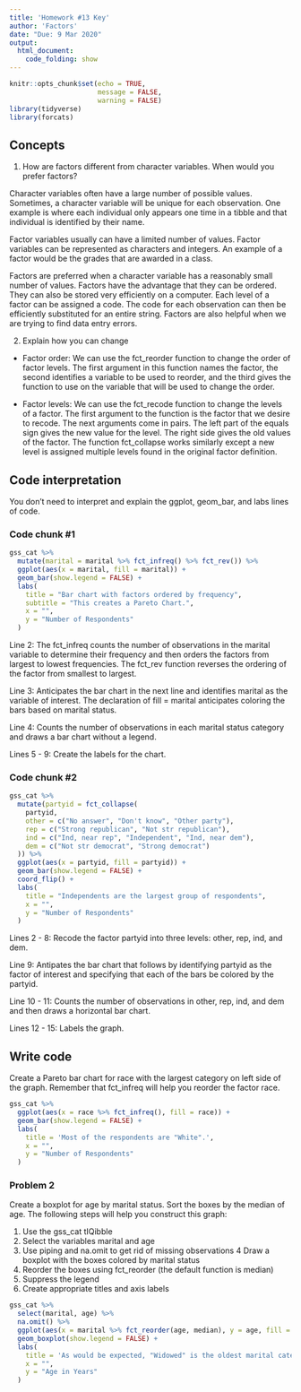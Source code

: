```yaml
---
title: 'Homework #13 Key'
author: 'Factors'
date: "Due: 9 Mar 2020"
output:
  html_document:
    code_folding: show
---
```


```r
knitr::opts_chunk$set(echo = TRUE,
                      message = FALSE,
                      warning = FALSE)
library(tidyverse)
library(forcats)
```

## Concepts

1.  How are factors different from character variables. When would you prefer factors?

Character variables often have a large number of possible values. Sometimes, a character variable will be unique for each observation. One example is where each individual only appears one time in a tibble and that individual is identified by their name.

Factor variables usually can have a limited number of values. Factor variables can be represented as characters and integers. An example of a factor would be the grades that are awarded in a class.

Factors are preferred when a character variable has a reasonably small number of values. Factors have the advantage that they can be ordered. They can also be stored very efficiently on a computer. Each level of a factor can be assigned a code. The code for each observation can then be efficiently substituted for an entire string. Factors are also helpful when we are trying to find data entry errors.

2.  Explain how you can change

-   Factor order: We can use the fct_reorder function to change the order of factor levels. The first argument in this function names the factor, the second identifies a variable to be used to reorder, and the third gives the function to use on the variable that will be used to change the order.

-   Factor levels: We can use the fct_recode function to change the levels of a factor. The first argument to the function is the factor that we desire to recode. The next arguments come in pairs. The left part of the equals sign gives the new value for the level. The right side gives the old values of the factor. The function fct_collapse works similarly except a new level is assigned multiple levels found in the original factor definition.

## Code interpretation

You don't need to interpret and explain the ggplot, geom_bar, and labs lines of code.

### Code chunk \#1

```r
gss_cat %>%
  mutate(marital = marital %>% fct_infreq() %>% fct_rev()) %>%
  ggplot(aes(x = marital, fill = marital)) +
  geom_bar(show.legend = FALSE) +
  labs(
    title = "Bar chart with factors ordered by frequency",
    subtitle = "This creates a Pareto Chart.",
    x = "",
    y = "Number of Respondents"
  )
```

Line 2: The fct_infreq counts the number of observations in the marital variable to determine their frequency and then orders the factors from largest to lowest frequencies. The fct_rev function reverses the ordering of the factor from smallest to largest.

Line 3: Anticipates the bar chart in the next line and identifies marital as the variable of interest. The declaration of fill = marital anticipates coloring the bars based on marital status.

Line 4: Counts the number of observations in each marital status category and draws a bar chart without a legend.

Lines 5 - 9: Create the labels for the chart.

### Code chunk \#2

```r
gss_cat %>%
  mutate(partyid = fct_collapse(
    partyid,
    other = c("No answer", "Don't know", "Other party"),
    rep = c("Strong republican", "Not str republican"),
    ind = c("Ind, near rep", "Independent", "Ind, near dem"),
    dem = c("Not str democrat", "Strong democrat")
  )) %>%
  ggplot(aes(x = partyid, fill = partyid)) +
  geom_bar(show.legend = FALSE) +
  coord_flip() +
  labs(
    title = "Independents are the largest group of respondents",
    x = "",
    y = "Number of Respondents"
  )
```

Lines 2 - 8: Recode the factor partyid into three levels: other, rep, ind, and dem.

Line 9: Antipates the bar chart that follows by identifying partyid as the factor of interest and specifying that each of the bars be colored by the partyid.

Line 10 - 11: Counts the number of observations in other, rep, ind, and dem and then draws a horizontal bar chart.

Lines 12 - 15: Labels the graph.

## Write code

Create a Pareto bar chart for race with the largest category on left side of the graph. Remember that fct_infreq will help you reorder the factor race.

```r
gss_cat %>% 
  ggplot(aes(x = race %>% fct_infreq(), fill = race)) +
  geom_bar(show.legend = FALSE) +
  labs(
    title = 'Most of the respondents are "White".',
    x = "", 
    y = "Number of Respondents"
  )
```

### Problem 2

Create a boxplot for age by marital status. Sort the boxes by the median of age. The following steps will help you construct this graph:

1.  Use the gss_cat tIQibble
2.  Select the variables marital and age
3.  Use piping and na.omit to get rid of missing observations 4 Draw a boxplot with the boxes colored by marital status
4.  Reorder the boxes using fct_reorder (the default function is median)
5.  Suppress the legend
6.  Create appropriate titles and axis labels

```r
gss_cat %>% 
  select(marital, age) %>% 
  na.omit() %>% 
  ggplot(aes(x = marital %>% fct_reorder(age, median), y = age, fill = marital)) + 
  geom_boxplot(show.legend = FALSE) +
  labs(
    title = 'As would be expected, "Widowed" is the oldest marital category.',
    x = "",
    y = "Age in Years"
  )
```
